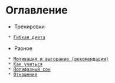 = Оглавление =

* Тренировки
  * [[training/flex-diet.wiki|Гибкая диета]]
* Разное
  * [[misc/how-to-want.wiki|Мотивация и выгорание (рекомендации)]]
  * [[misc/how-to-learn.wiki|Как учиться]]
  * [[misc/poliphasic.wiki|Полифазный сон]]
  * [[misc/relations.wiki|Отношения]]
